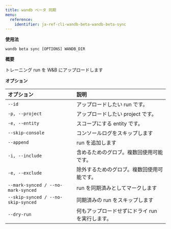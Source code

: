 ---
title: wandb ベータ 同期
menu:
  reference:
    identifier: ja-ref-cli-wandb-beta-wandb-beta-sync
---

**使用法**

`wandb beta sync [OPTIONS] WANDB_DIR`

**概要**

トレーニング run を W&B にアップロードします

**オプション**

| **オプション** | **説明** |
| :--- | :--- |
| `--id` | アップロードしたい run です。 |
| `-p, --project` | アップロードしたい project です。 |
| `-e, --entity` | スコープにする entity です。 |
| `--skip-console` | コンソールログをスキップします |
| `--append` | run を追加します |
| `-i, --include` | 含めるためのグロブ。複数回使用可能です。 |
| `-e, --exclude` | 除外するためのグロブ。複数回使用可能です。 |
| `--mark-synced / --no-mark-synced` | run を同期済みとしてマークします |
| `--skip-synced / --no-skip-synced` | 同期済みの run をスキップします |
| `--dry-run` | 何もアップロードせずにドライ run を実行します。 |